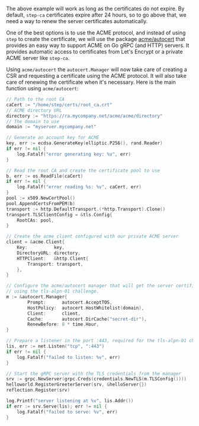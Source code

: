 The above example will work as long as the certificates do not expire. By
default, `step-ca` certificates expire after 24 hours, so to go above that, we
need a way to renew the server certificates automatically.

One of the best options is to use the ACME protocol, and instead of using `step`
to create the certificate, we will use the package
[acme/autocert](https://pkg.go.dev/golang.org/x/crypto/acme/autocert) that
provides an easy way to support ACME on Go gRPC (and HTTP) servers. It provides
automatic access to certificates from Let's Encrypt or a private ACME server
like `step-ca`.

Using `acme/autocert` the `autocert.Manager` will now take care of creating a
CSR and requesting a certificate using the ACME protocol. It will also take care
of renewing the certificate when it's necessary. Here is the main function using
`acme/autocert`:

```go
// Path to the root CA
caCert := "/home/step/certs/root_ca.crt"
// ACME directory URL
directory := "https://ra.mycompany.net/acme/acme/directory"
// The domain to use
domain := "myserver.mycompany.net"

// Generate an account key for ACME
key, err := ecdsa.GenerateKey(elliptic.P256(), rand.Reader)
if err != nil {
	log.Fatalf("error generating key: %v", err)
}

// Read the root CA and create the certificate pool to use
b, err := os.ReadFile(caCert)
if err != nil {
	log.Fatalf("error reading %s: %v", caCert, err)
}
pool := x509.NewCertPool()
pool.AppendCertsFromPEM(b)
transport := http.DefaultTransport.(*http.Transport).Clone()
transport.TLSClientConfig = &tls.Config{
	RootCAs: pool,
}

// Create the acme client configured with our private ACME server
client = &acme.Client{
	Key:          key,
	DirectoryURL: directory,
	HTTPClient:   &http.Client{
		Transport: transport,
	},
}

// Configure the acme/autocert manager that will get the server certificate
// using the tls-alpn-01 challenge.
m := &autocert.Manager{
		Prompt:      autocert.AcceptTOS,
		HostPolicy:  autocert.HostWhitelist(domain),
		Client:      client,
		Cache:       autocert.DirCache("secret-dir"),
		RenewBefore: 8 * time.Hour,
}

// Prepare a listener in the port :443, required for the tls-alpn-01 challenge
lis, err := net.Listen("tcp", ":443")
if err != nil {
	log.Fatalf("failed to listen: %v", err)
}

// Start the gRPC server with the TLS credentials from the manager
srv := grpc.NewServer(grpc.Creds(credentials.NewTLS(m.TLSConfig())))
helloworld.RegisterGreeterServer(srv, &helloServer{})
reflection.Register(srv)

log.Printf("server listening at %v", lis.Addr())
if err := srv.Serve(lis); err != nil {
	log.Fatalf("failed to serve: %v", err)
}
```

